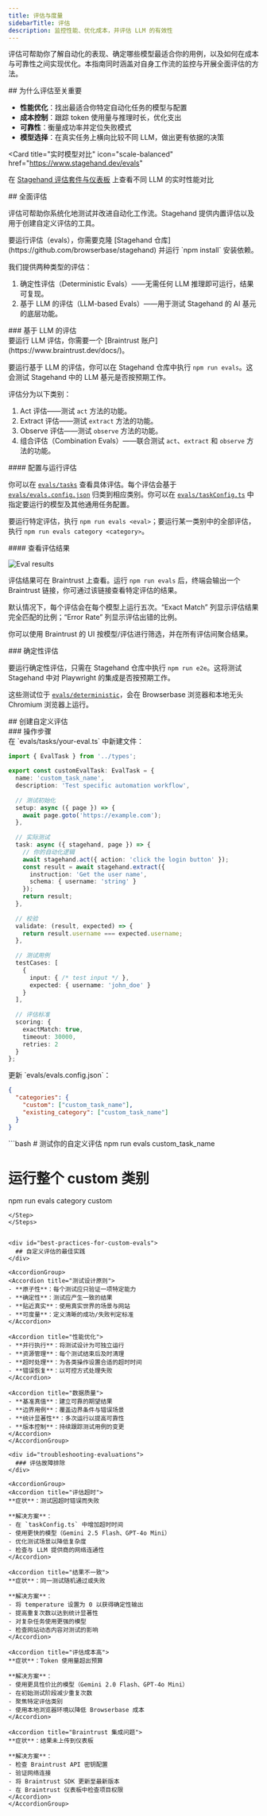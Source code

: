 ```yaml
---
title: 评估与度量
sidebarTitle: 评估
description: 监控性能、优化成本，并评估 LLM 的有效性
---
```


评估可帮助你了解自动化的表现、确定哪些模型最适合你的用例，以及如何在成本与可靠性之间实现优化。本指南同时涵盖对自身工作流的监控与开展全面评估的方法。

<div id="why-evaluations-matter">
  ## 为什么评估至关重要
</div>

- **性能优化**：找出最适合你特定自动化任务的模型与配置
- **成本控制**：跟踪 token 使用量与推理时长，优化支出
- **可靠性**：衡量成功率并定位失败模式
- **模型选择**：在真实任务上横向比较不同 LLM，做出更有依据的决策

<Card
  title="实时模型对比"
  icon="scale-balanced"
  href="https://www.stagehand.dev/evals"
>
  在 [Stagehand 评估套件与仪表板](https://www.stagehand.dev/evals) 上查看不同 LLM 的实时性能对比
</Card>

<div id="comprehensive-evaluations">
  ## 全面评估
</div>

评估可帮助你系统化地测试并改进自动化工作流。Stagehand 提供内置评估以及用于创建自定义评估的工具。

<Tip>
要运行评估（evals），你需要克隆 [Stagehand 仓库](https://github.com/browserbase/stagehand) 并运行 `npm install` 安装依赖。
</Tip>

我们提供两种类型的评估：
1. 确定性评估（Deterministic Evals）——无需任何 LLM 推理即可运行，结果可复现。
2. 基于 LLM 的评估（LLM-based Evals）——用于测试 Stagehand 的 AI 基元的底层功能。

<div id="llm-based-evals">
  ### 基于 LLM 的评估
</div>

<Tip>
要运行 LLM 评估，你需要一个 [Braintrust 账户](https://www.braintrust.dev/docs/)。
</Tip>

要运行基于 LLM 的评估，你可以在 Stagehand 仓库中执行 `npm run evals`。这会测试 Stagehand 中的 LLM 基元是否按预期工作。

评估分为以下类别：
1. Act 评估——测试 `act` 方法的功能。
2. Extract 评估——测试 `extract` 方法的功能。
3. Observe 评估——测试 `observe` 方法的功能。
4. 组合评估（Combination Evals）——联合测试 `act`、`extract` 和 `observe` 方法的功能。

<div id="configuring-and-running-evals">
  #### 配置与运行评估
</div>

你可以在 [`evals/tasks`](https://github.com/browserbase/stagehand/tree/main/evals/tasks) 查看具体评估。每个评估会基于 [`evals/evals.config.json`](https://github.com/browserbase/stagehand/blob/main/evals/evals.config.json) 归类到相应类别。你可以在 [`evals/taskConfig.ts`](https://github.com/browserbase/stagehand/blob/main/evals/taskConfig.ts) 中指定要运行的模型及其他通用任务配置。

要运行特定评估，执行 `npm run evals <eval>`；要运行某一类别中的全部评估，执行 `npm run evals category <category>`。

<div id="viewing-eval-results">
  #### 查看评估结果
</div>

![Eval results](/images/evals.png)

评估结果可在 Braintrust 上查看。运行 `npm run evals` 后，终端会输出一个 Braintrust 链接，你可通过该链接查看特定评估的结果。

默认情况下，每个评估会在每个模型上运行五次。“Exact Match” 列显示评估结果完全匹配的比例；“Error Rate” 列显示评估出错的比例。

你可以使用 Braintrust 的 UI 按模型/评估进行筛选，并在所有评估间聚合结果。

<div id="deterministic-evals">
  ### 确定性评估
</div>

要运行确定性评估，只需在 Stagehand 仓库中执行 `npm run e2e`。这将测试 Stagehand 中对 Playwright 的集成是否按预期工作。

这些测试位于 [`evals/deterministic`](https://github.com/browserbase/stagehand/tree/main/evals/deterministic)，会在 Browserbase 浏览器和本地无头 Chromium 浏览器上运行。

<div id="creating-custom-evaluations">
  ## 创建自定义评估
</div>

<div id="step-by-step-guide">
  ### 操作步骤
</div>

<Steps>
<Step title="创建评估文件">
在 `evals/tasks/your-eval.ts` 中新建文件：

```typescript
import { EvalTask } from '../types';

export const customEvalTask: EvalTask = {
  name: 'custom_task_name',
  description: 'Test specific automation workflow',
  
  // 测试初始化
  setup: async ({ page }) => {
    await page.goto('https://example.com');
  },
  
  // 实际测试
  task: async ({ stagehand, page }) => {
    // 你的自动化逻辑
    await stagehand.act({ action: 'click the login button' });
    const result = await stagehand.extract({ 
      instruction: 'Get the user name',
      schema: { username: 'string' }
    });
    return result;
  },
  
  // 校验
  validate: (result, expected) => {
    return result.username === expected.username;
  },
  
  // 测试用例
  testCases: [
    {
      input: { /* test input */ },
      expected: { username: 'john_doe' }
    }
  ],
  
  // 评估标准
  scoring: {
    exactMatch: true,
    timeout: 30000,
    retries: 2
  }
};
```
</Step>

<Step title="添加到配置">
更新 `evals/evals.config.json`：

```json
{
  "categories": {
    "custom": ["custom_task_name"],
    "existing_category": ["custom_task_name"]
  }
}
```
</Step>

<Step title="运行评估">
```bash
# 测试你的自定义评估
npm run evals custom_task_name

# 运行整个 custom 类别
npm run evals category custom
```
</Step>
</Steps>


<div id="best-practices-for-custom-evals">
  ## 自定义评估的最佳实践
</div>

<AccordionGroup>
<Accordion title="测试设计原则">
- **原子性**：每个测试应只验证一项特定能力
- **确定性**：测试应产生一致的结果
- **贴近真实**：使用真实世界的场景与网站
- **可度量**：定义清晰的成功/失败判定标准
</Accordion>

<Accordion title="性能优化">
- **并行执行**：将测试设计为可独立运行
- **资源管理**：每个测试结束后及时清理
- **超时处理**：为各类操作设置合适的超时时间
- **错误恢复**：以可控方式处理失败
</Accordion>

<Accordion title="数据质量">
- **基准真值**：建立可靠的期望结果
- **边界用例**：覆盖边界条件与错误场景
- **统计显著性**：多次运行以提高可靠性
- **版本控制**：持续跟踪测试用例的变更
</Accordion>
</AccordionGroup>

<div id="troubleshooting-evaluations">
  ### 评估故障排除
</div>

<AccordionGroup>
<Accordion title="评估超时">
**症状**：测试因超时错误而失败

**解决方案**：
- 在 `taskConfig.ts` 中增加超时时间
- 使用更快的模型（Gemini 2.5 Flash、GPT-4o Mini）
- 优化测试场景以降低复杂度
- 检查与 LLM 提供商的网络连通性
</Accordion>

<Accordion title="结果不一致">
**症状**：同一测试随机通过或失败

**解决方案**：
- 将 temperature 设置为 0 以获得确定性输出
- 提高重复次数以达到统计显著性
- 对复杂任务使用更强的模型
- 检查网站动态内容对测试的影响
</Accordion>

<Accordion title="评估成本高">
**症状**：Token 使用量超出预算

**解决方案**：
- 使用更具性价比的模型（Gemini 2.0 Flash、GPT-4o Mini）
- 在初始测试阶段减少重复次数
- 聚焦特定评估类别
- 使用本地浏览器环境以降低 Browserbase 成本
</Accordion>

<Accordion title="Braintrust 集成问题">
**症状**：结果未上传到仪表板

**解决方案**：
- 检查 Braintrust API 密钥配置
- 验证网络连接
- 将 Braintrust SDK 更新至最新版本
- 在 Braintrust 仪表板中检查项目权限
</Accordion>
</AccordionGroup>